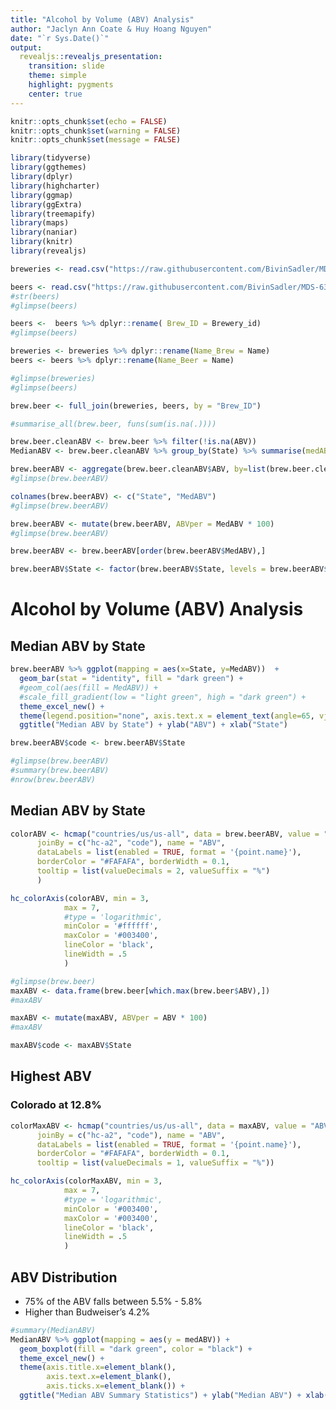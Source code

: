 ```yaml
---
title: "Alcohol by Volume (ABV) Analysis"
author: "Jaclyn Ann Coate & Huy Hoang Nguyen"
date: "`r Sys.Date()`"
output: 
  revealjs::revealjs_presentation:
    transition: slide
    theme: simple
    highlight: pygments
    center: true
---
```


```r
knitr::opts_chunk$set(echo = FALSE)
knitr::opts_chunk$set(warning = FALSE)
knitr::opts_chunk$set(message = FALSE)
```

```r
library(tidyverse)
library(ggthemes)
library(dplyr)
library(highcharter)
library(ggmap)
library(ggExtra)
library(treemapify)
library(maps)
library(naniar)
library(knitr)
library(revealjs)
```

```r
breweries <- read.csv("https://raw.githubusercontent.com/BivinSadler/MDS-6306-Doing-Data-Science-Fall-2019/master/Unit%208%20and%209%20Case%20Study%201/Breweries.csv", header = TRUE, strip.white=TRUE)

beers <- read.csv("https://raw.githubusercontent.com/BivinSadler/MDS-6306-Doing-Data-Science-Fall-2019/master/Unit%208%20and%209%20Case%20Study%201/Beers.csv", header = TRUE)
#str(beers)
#glimpse(beers)

beers <-  beers %>% dplyr::rename( Brew_ID = Brewery_id)
#glimpse(beers)

breweries <- breweries %>% dplyr::rename(Name_Brew = Name)  
beers <- beers %>% dplyr::rename(Name_Beer = Name)

#glimpse(breweries)
#glimpse(beers)

brew.beer <- full_join(breweries, beers, by = "Brew_ID")
```

```r
#summarise_all(brew.beer, funs(sum(is.na(.))))
```

```r
brew.beer.cleanABV <- brew.beer %>% filter(!is.na(ABV))
MedianABV <- brew.beer.cleanABV %>% group_by(State) %>% summarise(medABV = median(c(ABV)))
```

```r
brew.beerABV <- aggregate(brew.beer.cleanABV$ABV, by=list(brew.beer.cleanABV$State), FUN = median)
#glimpse(brew.beerABV)
```

```r
colnames(brew.beerABV) <- c("State", "MedABV")
#glimpse(brew.beerABV)
```

```r
brew.beerABV <- mutate(brew.beerABV, ABVper = MedABV * 100)
#glimpse(brew.beerABV)
```

```r
brew.beerABV <- brew.beerABV[order(brew.beerABV$MedABV),]
```

```r
brew.beerABV$State <- factor(brew.beerABV$State, levels = brew.beerABV$State)
```

# Alcohol by Volume (ABV) Analysis
## Median ABV by State
```r
brew.beerABV %>% ggplot(mapping = aes(x=State, y=MedABV))  +
  geom_bar(stat = "identity", fill = "dark green") +
  #geom_col(aes(fill = MedABV)) + 
  #scale_fill_gradient(low = "light green", high = "dark green") +
  theme_excel_new() + 
  theme(legend.position="none", axis.text.x = element_text(angle=65, vjust=0.1)) +
  ggtitle("Median ABV by State") + ylab("ABV") + xlab("State") 
```

```r
brew.beerABV$code <- brew.beerABV$State

#glimpse(brew.beerABV)
#summary(brew.beerABV)
#nrow(brew.beerABV)
```

## Median ABV by State
```r
colorABV <- hcmap("countries/us/us-all", data = brew.beerABV, value = "ABVper",
      joinBy = c("hc-a2", "code"), name = "ABV",
      dataLabels = list(enabled = TRUE, format = '{point.name}'),
      borderColor = "#FAFAFA", borderWidth = 0.1,
      tooltip = list(valueDecimals = 2, valueSuffix = "%")
      )

hc_colorAxis(colorABV, min = 3,
            max = 7,
            #type = 'logarithmic',
            minColor = '#ffffff',
            maxColor = '#003400',
            lineColor = 'black',
            lineWidth = .5
            )
```

```r
#glimpse(brew.beer)
maxABV <- data.frame(brew.beer[which.max(brew.beer$ABV),])
#maxABV
```

```r
maxABV <- mutate(maxABV, ABVper = ABV * 100)
#maxABV
```

```r
maxABV$code <- maxABV$State
```

## Highest ABV
### Colorado at 12.8%
```r
colorMaxABV <- hcmap("countries/us/us-all", data = maxABV, value = "ABVper",
      joinBy = c("hc-a2", "code"), name = "ABV",
      dataLabels = list(enabled = TRUE, format = '{point.name}'),
      borderColor = "#FAFAFA", borderWidth = 0.1,
      tooltip = list(valueDecimals = 1, valueSuffix = "%"))

hc_colorAxis(colorMaxABV, min = 3,
            max = 7,
            #type = 'logarithmic',
            minColor = '#003400',
            maxColor = '#003400',
            lineColor = 'black',
            lineWidth = .5
            )
```

## ABV Distribution
- 75% of the ABV falls between 5.5% - 5.8%
- Higher than Budweiser's 4.2%
```r
#summary(MedianABV)
MedianABV %>% ggplot(mapping = aes(y = medABV)) +
  geom_boxplot(fill = "dark green", color = "black") +
  theme_excel_new() +
  theme(axis.title.x=element_blank(),
        axis.text.x=element_blank(),
        axis.ticks.x=element_blank()) +
  ggtitle("Median ABV Summary Statistics") + ylab("Median ABV") + xlab("")
```
